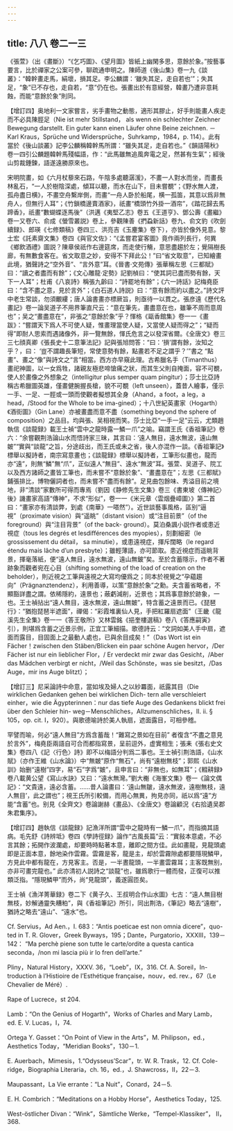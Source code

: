 ```yaml
---
---
---
```

title: 八八 卷二一三
---




《張萱》（出《畫斷》）“《乞巧圖》、《望月圖》皆紙上幽閑多思，意餘於象。”按藝事要言，比於禪家之公案可參，聊疏通申明之。陳師道《後山集》卷一九《談叢》：“韓幹畫走馬，絹壞，損其足。李公麟謂：‘雖失其足，走自若也’”；失其足，“象”已不存也，走自若，“意”仍在也。張畫出於有意經營，韓畫乃遭非意耗蝕，而能“意餘於象”則同。

【增訂四】奥地利一文家嘗言，劣手畫物之動態，適形其膠止，好手則能畫人疾走而不必具陳脛足（Nie ist mehr Stillstand， als wenn ein schlechter Zeichner Bewegung darstellt. Ein guter kann einen Läufer ohne Beine zeichnen. － Karl Kraus，Sprüche und Widersprüche，Suhrkamp，1984，p. 114）。此有當於《後山談叢》記李公麟稱韓幹馬所謂：“雖失其足，走自若也。”《韻語陽秋》卷一四引公麟題韓幹馬殘幅語，作：“此馬雖無追風奔電之足，然甚有生氣”；經後山剪裁錘鍊，語遂遠勝原來也。

宋明院畫，如《六月杖藜來石路，午陰多處聽潺湲》，不畫一人對水而坐，而畫長林亂石，“一人於樹陰深處，傾耳以聽，而水在山下，目未嘗覩”；《野水無人渡，孤舟盡日横》，不畫空舟繫岸側，而畫“一舟人卧於船尾，横一孤笛，其意以爲非無舟人，但無行人耳”；《竹鎖橋邊賣酒家》，祇畫“橋頭竹外掛一酒帘”，《踏花歸去馬蹄香》，祇畫“數蝴蝶逐馬後”（洪邁《夷堅乙志》卷五《王道亨》、鄧公壽《畫繼》卷一又卷六、俞成《螢雪叢説》卷上，參觀陳善《捫蝨新話》卷九、俞文豹《吹劍續録》、郎瑛《七修類稿》卷四三、洪亮吉《玉麈集》卷下），亦皆於像外見意。黎士宏《託素齋文集》卷四《與官文佐》：“《孟嘗君宴客圖》竟作兩列長行，何異《鄉飲酒禮》圖説？陳章侯祇作右邊筵席，而走使行觴，意思盡趨於左；覺隔樹長廊，有無數食客在。省文取意之妙，安得不下拜此公！”曰“省文取意”，已知繪畫此境，猶聲詩之“空外音”、“言外意”耳。《晉書·文苑傳》張華稱左思《三都賦》曰：“讀之者盡而有餘”；《文心雕龍·定勢》記劉楨曰：“使其詞已盡而勢有餘，天下一人耳”；杜甫《八哀詩》稱張九齡曰：“詩罷地有餘”；《六一詩話》記梅堯臣曰：“含不盡之意，見於言外”；《白石道人詩説》曰：“意有餘而約以盡之。”詩文評中老生常談，勿須覼縷；唐人論書畫亦標厥旨，則亟待一以貫之。張彦遠《歷代名畫記》卷一論吴道子不用界筆直尺云：“意在筆先，畫盡意在也，雖筆不周而意周也”；吴之“畫盡意在”，非張之“意餘於象”乎？惲格《甌香館集》卷一一《畫跋》：“嘗謂天下爲人不可使人疑，惟畫理當使人疑，又當使人疑而得之”；“疑而得”即耐人思索而遇諸像外，非一覽無餘，惲氏危言之以發深省爾。《全唐文》卷三三七顔真卿《張長史十二意筆法記》記與張旭問答：“曰：‘損’謂有餘，汝知之乎？，曰： ‘豈不謂趣長筆短，常使意勢有餘，點畫若不足之謂乎？’”書之 “點畫”、畫之“像”與詩文之“言”相當。西方亦早窺此理。古希臘名手（Timanthus）畫祀神圖，以一女爲牲，諸親友極悲啼愴痛之狀，而其生父則自掩面，容不可覩，使人於畫像之外想象之（intelligitur plus semper quam pingitur）；莎士比亞詩稱古希臘圖英雄，僅畫健腕握長槍，貌不可覩（left unseen），蓋昔人繪事，僅示一手、一足、一脛或一頭而使觀者擬想其全身（Ahand，a foot，a leg，a head，/Stood for the Whole to be ima-gined）；十八世紀英畫家（Hogarth）《酒街圖》（Gin Lane）亦被畫盡而意不盡（something beyond the sphere of composition）之品目。均與張、吴相視而笑。莎士比亞“一手一足”云云，尤類趙執信《談龍録》載王士禎“雲中之龍時露一鱗一爪”之喻。竊謂王氏《香祖筆記》卷六：“余嘗觀荆浩論山水而悟詩家三昧，其言曰：‘遠人無目，遠水無波，遠山無皴”“實與“談龍”之旨，分途歧出，而王氏或未之省，後人亦混作一談。《香祖筆記》標舉以擬詩者，南宗寫意畫也；《談龍録》標舉以擬詩者，工筆形似畫也，龍而亦“遠”，則無“鱗”無“爪”，正似遠人“無目”、遠水“無波”耳。張萱、吴道子、院工以及西方諸師之畫皆工筆也，而未嘗不“意餘於象”、“畫盡意在”；左思《三都賦》鋪張排比，博物儷詞者也，而未嘗不“盡而有餘”。足見曲包餘味、秀溢目前之境地，非“清談”家數所可得而專焉（劉因《静修先生文集》卷三《書東坡〈傳神記〉後》譏畫家高語“傳神”，不求“形似”，卷一一《米元章〈雲烟疊嶂圖〉》第二首曰：“畫家亦有清談弊，到處《南華》一嗒然”）。近世談藝事風格，區别“逼視”（proximate vision）與“遥眺”（distant vision）或“注目前景”（of the foreground）與“注目背景”（of the back- ground）。莫泊桑諷小説作者或患近視症（tous les degrés et lesdifférences des myopies），刻劃細密（le grossissement du détail， sa minutie），或患遠視症，揮斥闊略（le regard étendu mais lâche d’un presbyte）；雖輕薄語，亦可節取。患近視症而遥眺背景，揮毫落紙，便“遠人無目，遠水無波，遠山無鈹”矣。至於含蓄隱示，作者不著跡象而觀者宛在心目（shifting something of the load of creation on the beholder），則近視之工筆與遠視之大寫均優爲之；同本於視覺之“孕藴趨向”（Prägnanztendenz），利用善導，以策“意餘於象”之勳。夫含蓄省略者，不顯豁詳盡之謂。依稀隱約，遠景也；蔽虧減削，近景也；其爲事意餘於跡象，一也。王士禎拈出“遠人無目，遠水無波，遠山無皴”，特含蓄之遠景而已。《琵琶行》：“猶抱琵琶半遮面”，禪偈：“彩霞堆裏仙人見，手把紅羅扇遮面”（王畿《龍溪先生全集》卷一一《答王敬所》又林雲銘《挹奎樓選稿》卷八《答應嗣寅》引），則堪爲含蓄之近景示例，正宜工筆細描。歌德詩云：“文詞如美人手中扇，遮面而露目，目固面上之最動人處也，已與余目成矣！”（Das Wort ist ein Fächer！zwischen den Stäben/Blicken ein paar schöne Augen hervor，/Der Fächer ist nur ein lieblicher Flor，/ Er verdeckt mir zwar das Gesicht，/Aber das Mädchen verbirgt er nicht，/Weil das Schönste，was sie besitzt，/Das Auge，mir ins Auge blitzt）；

【增訂三】尼采論詩中命意，當如埃及婦人之以紗羃面，祇露其目（Die wirklichen Gedanken gehen bei wirklichen Dich- tern alle verschleiert einher，wie die Ägypterinnen：nur das tiefe Auge des Gedankens blickt frei über den Schleier hin- weg－Menschliches，Allzumenschliches，II. ii. § 105，op. cit. I，920）。與歌德喻詩於美人執扇，遮面露目，可相參稽。

罕譬而喻，何必“遠人無目”方爲含蓄哉！“難寫之景如在目前” 者復含“不盡之意見於言外”，梅堯臣兩語自可合而都指寫景，呈前逗外，虚實相生；張耒《張右史文集》卷四八《記〈行色〉詩》即不以梅語分判爲二事也。王士禎引荆浩語，《山水賦》（亦作王維《山水論》）中“無皴”原作“無石”，尚有“遠樹無枝”；郭熙《山水訓》始删“遠樹”四字，易“石”字爲“皴”，且申言曰：“非無也，如無耳”；《輟耕録》卷八載黄公望《寫山水訣》又曰：“遠水無灣。”劉大櫆《海峯文集》卷一《論文偶記》：“文貴遠，遠必含蓄。……昔人論畫曰：‘遠山無皺，遠水無波，遠樹無枝，遠人無目’，此之謂也”；視王氏所引較備，而用心無異，拘見亦同，祇以爲“遠”方能“含蓄”也。别見《全齊文》卷論謝赫《畫品》、《全唐文》卷論顧況《右拾遺吴郡朱君集序》。

【增訂四】趙執信《談龍録》記漁洋所謂“雲中之龍時有一鱗一爪”，而指摘其語病。毛先舒《詩辨坻》卷四《學詩徑録》論作“古風長篇”云：“實敍本意處，不必言其餘；拓開作波瀾處，却要時時點著本意，離即之間方佳。此如畫龍，見龍頭處即是正面本意，餘地染作雲霧。雲霧是客，龍是主，却於雲霧隙處都要隱現鱗甲，方見此中都有龍在，方見客主。否是，一半晝龍頭，一半畫雲霧耳；主客既無别，亦非可畫完龍也。” 此亦清初人説詩之“談龍”也，雖爲歌行一體而發，正復可以推類泛指。“隱現鱗甲”而外，尚“見龍頭”，義遂圓匝矣。

王士禎《漁洋菁華録》卷二下《黄子久、王叔明合作山水圖》七古：“遠人無目樹無枝，妙解通靈失糟粕”，與《香祖筆記》所引，同出荆浩，《筆記》略去“遠樹”，猶詩之略去“遠山”、“遠水”也。

Cf. Servius，Ad Aen.，I. 683：“Antis poeticae est non omnia dicere”，quo- ted in T. R. Glover，Greek Byways，195；Dante，Purgatorio，XXXIII，139－142： “Ma perchè piene son tutte le carte/ordite a questa cantica seconda，/non mi lascia più ir lo fren dell’arte.”

Pliny，Natural History，XXXV. 36，“Loeb”，IX，316. Cf. A. Soreil，In- troduction à l’Histioire de l’Esthétique française，nouv，ed. rev.，67（Le Chevalier de Méré）.

Rape of Lucrece，st 204.

Lamb：“On the Genius of Hogarth”，Works of Charles and Mary Lamb， ed. E. V. Lucas，I，74.

Ortega Y. Gasset：“On Point of View in the Arts”，M. Philipson，ed.， Aesthetics Today，“Meridian Books”，130－1.

E. Auerbach，Mimesis，1.“Odysseus’Scar”，tr. W. R. Trask，12. Cf. Cole- ridge，Biographia Literaria，ch. 16，ed.，J. Shawcross，II，22－3.

Maupassant，La Vie errante：“La Nuit”，Conard，24－5.

E. H. Combrich：“Meditations on a Hobby Horse”，Aesthetics Today，125.

West-östlicher Divan：“Wink”，Sämtliche Werke，“Tempel-Klassiker”， II，368.